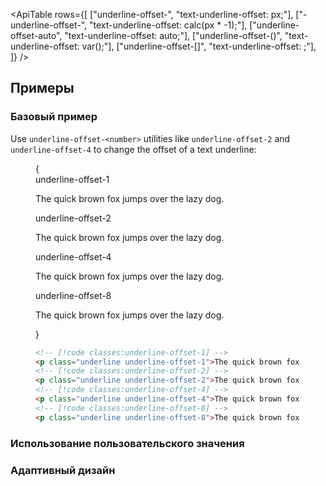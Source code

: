 

<ApiTable
  rows={[
    ["underline-offset-<number>", "text-underline-offset: <number>px;"],
    ["-underline-offset-<number>", "text-underline-offset: calc(<number>px * -1);"],
    ["underline-offset-auto", "text-underline-offset: auto;"],
    ["underline-offset-(<custom-property>)", "text-underline-offset: var(<custom-property>);"],
    ["underline-offset-[<value>]", "text-underline-offset: <value>;"],
  ]}
/>

## Примеры

### Базовый пример

Use `underline-offset-<number>` utilities like `underline-offset-2` and `underline-offset-4` to change the offset of a text underline:

<Figure>

<Example>
  {
    <div className="flex flex-col gap-8 text-gray-900 dark:text-gray-200">
      <div>
        <div className="mb-3 font-mono text-xs font-medium text-gray-500 dark:text-gray-400">underline-offset-1</div>
        <p className="text-lg font-medium underline underline-offset-1">The quick brown fox jumps over the lazy dog.</p>
      </div>
      <div>
        <div className="mb-3 font-mono text-xs font-medium text-gray-500 dark:text-gray-400">underline-offset-2</div>
        <p className="text-lg font-medium underline underline-offset-2">The quick brown fox jumps over the lazy dog.</p>
      </div>
      <div>
        <div className="mb-3 font-mono text-xs font-medium text-gray-500 dark:text-gray-400">underline-offset-4</div>
        <p className="text-lg font-medium underline underline-offset-4">The quick brown fox jumps over the lazy dog.</p>
      </div>
      <div>
        <div className="mb-3 font-mono text-xs font-medium text-gray-500 dark:text-gray-400">underline-offset-8</div>
        <p className="text-lg font-medium underline underline-offset-8">The quick brown fox jumps over the lazy dog.</p>
      </div>
    </div>
  }
</Example>

```html
<!-- [!code classes:underline-offset-1] -->
<p class="underline underline-offset-1">The quick brown fox...</p>
<!-- [!code classes:underline-offset-2] -->
<p class="underline underline-offset-2">The quick brown fox...</p>
<!-- [!code classes:underline-offset-4] -->
<p class="underline underline-offset-4">The quick brown fox...</p>
<!-- [!code classes:underline-offset-8] -->
<p class="underline underline-offset-8">The quick brown fox...</p>
```

</Figure>

### Использование пользовательского значения

<UsingACustomValue element="p" utility="underline-offset" name="text underline offset" value="3px" />

### Адаптивный дизайн

<ResponsiveDesign
  element="p"
  property="text-underline-offset"
  defaultClass="underline"
  featuredClass="underline-offset-4"
/>
